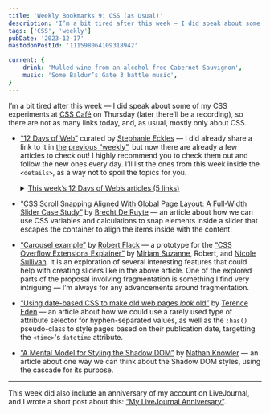 ```yaml
---
title: 'Weekly Bookmarks 9: CSS (as Usual)'
description: 'I’m a bit tired after this week — I did speak about some of my CSS experiments at CSS Café on Thursday (later there’ll be a recording), so there are not as many links today, and, as usual, mostly only about CSS.'
tags: ['CSS', 'weekly']
pubDate: '2023-12-17'
mastodonPostId: '111598064109318942'

current: {
    drink: 'Mulled wine from an alcohol-free Cabernet Sauvignon',
    music: 'Some Baldur’s Gate 3 battle music',
}
---
```


I’m a bit tired after this week — I did speak about some of my CSS experiments at [CSS Café](https://www.meetup.com/css-cafe/) on Thursday (later there’ll be a recording), so there are not as many links today, and, as usual, mostly only about CSS.

- [“12 Days of Web”](https://12daysofweb.dev/) curated by [Stephanie Eckles](https://thinkdobecreate.com/) — I did already share a link to it in [the previous “weekly”](/weekly-bookmarks-008/), but now there are already a few articles to check out! I highly recommend you to check them out and follow the new ones every day. I’ll list the ones from this week inside the `<details>`, as a way not to spoil the topics for you.

    <details>
	<summary><u>This week’s 12 Days of Web’s articles (5 links<span class="nou"><span>)</span></span></u></summary>

	- [“Popover API”](https://12daysofweb.dev/2023/popover-api/) by [Ryan Trimble](https://www.ryantrimble.com/) — an introduction to the Popover API.
	- [“Anchor Positioning”](https://12daysofweb.dev/2023/anchor-positioning/) article by me! Coincidentally, it was published on the same day I did the CSS Café talk.
	- [“CSS `@scope`”](https://12daysofweb.dev/2023/css-scope/) by [Miriam Suzanne](https://www.miriamsuzanne.com/) — a post that lead to me finding [an issue in the current Chromium’s `@scope` implementation](https://bugs.chromium.org/p/chromium/issues/detail?id=1512217), and me opening [a PR to WPT for the case I found](https://github.com/web-platform-tests/wpt/pull/43697).
	- [“Web Components”](https://12daysofweb.dev/2023/web-components/) by [Mayank](https://www.mayank.co/) — an introduction to web components. Next year, I predict, will be _a lot_ about them. There’ll be a lot more talk about them!
	- [“CSS animation-composition”](https://12daysofweb.dev/2023/animation-composition/) by [Tyler Gaw](https://tylergaw.com/blog/) — an introduction to the `animation-composition` property. It is a very curious feature, which allows us to do some things not really possible otherwise. See also [a follow-up Mastodon thread](https://mastodon.social/@Schepp/111594924223577906) started by [Christian Schaefer](https://schepp.dev/), with participation by [Temani Afif](https://css-articles.com/) and me, about the way the `accumulate` is calculated for the `scale()` transform.

    </details>

- [“CSS Scroll Snapping Aligned With Global Page Layout: A Full-Width Slider Case Study”](https://www.smashingmagazine.com/2023/12/css-scroll-snapping-aligned-global-page-layout-case-study/) by [Brecht De Ruyte](https://utilitybend.com/) — an article about how we can use CSS variables and calculations to snap elements inside a slider that escapes the container to align the items inside with the content.

- [“Carousel example”](https://flackr.github.io/web-demos/carousel/) by [Robert Flack](https://github.com/flackr) — a prototype for the [“CSS Overflow Extensions Explainer”](https://css.oddbird.net/overflow/explainer/) by [Miriam Suzanne](https://www.miriamsuzanne.com/), Robert, and [Nicole Sullivan](https://www.stubbornella.org/). It is an exploration of several interesting features that could help with creating sliders like in the above article. One of the explored parts of the proposal involving fragmentation is something I find very intriguing — I’m always for any advancements around fragmentation.

- [“Using date-based CSS to make old web pages *look* old”](https://shkspr.mobi/blog/2023/12/using-date-based-css-to-make-old-web-pages-look-old/) by [Terence Eden](https://shkspr.mobi/) — an article about how we could use a rarely used type of attribute selector for hyphen-separated values, as well as the `:has()` pseudo-class to style pages based on their publication date, targetting the `<time>`'s `datetime` attribute.

- [“A Mental Model for Styling the Shadow DOM”](https://knowler.dev/blog/a-mental-model-for-styling-the-shadow-dom) by [Nathan Knowler](https://knowler.dev/) — an article about one way we can think about the Shadow DOM styles, using the cascade for its purpose.

- - -

This week did also include an anniversary of my account on LiveJournal, and I wrote a short post about this: [“My LiveJournal Anniversary”](/lj-20-years/).


